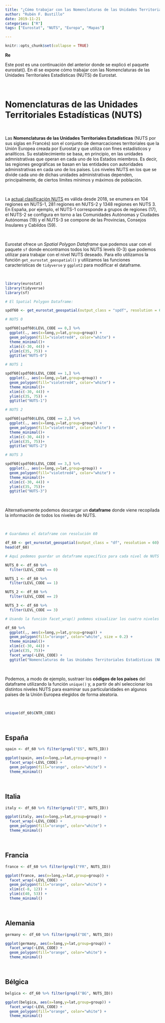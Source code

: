 ```yaml
---
title: "¿Cómo trabajar con las Nomenclaturas de las Unidades Territoriales Estadísticas (NUTS) en R?"
author: "Rubén F. Bustillo"
date: 2019-11-21
categories: ["R"]
tags: ["Eurostat", "NUTS", "Europa", "Mapas"]

---
```

 

```r

knitr::opts_chunk$set(collapse = TRUE)

```

**Re**

Este post es una continuación del anterior donde se explicó el paquete eurostat(). En él se expone cómo trabajar con las Nomenclaturas de las Unidades Territoriales Estadísticas (NUTS) de Eurostat.

\

# Nomenclaturas de las Unidades Territoriales Estadísticas (NUTS)

\

Las **Nomenclaturas de las Unidades Territoriales Estadísticas** (NUTS por sus siglas en Francés) son el conjunto de demarcaciones territoriales que la Unión Europea creada por Eurostat y que utiliza con fines estadísticos y analíticos. Su establecimiento se basa, en principio, en las unidades admnistrativas que operan en cada uno de los Estados miembros. Es decir, las regiones geográficas se basan en las entidades con autoridades administrativas en cada uno de los países. Los niveles NUTS en los que se divide cada uno de dichas unidades administrativas dependen, principalmente, de ciertos límites mínimos y máximos de población. 

\

La [actual clasificación NUTS](https://ec.europa.eu/eurostat/web/nuts/background) es válida desde 2018, se enumera en 104 regiones en NUTS-1, 281 regiones en NUTS-2 y 1348 regiones en NUTS 3. En España, por ejemplo, el NUTS-1 corresponde a grupos de regiones (17), el NUTS-2 se configura en torno a las Comunidades Autónomas y Ciudades Autónomas (19) y el NUTS-3 se compone de las Provincias, Consejos Insulares y Cabildos (59).

\

Eurostat ofrece un *Spatial Polygon Dataframe* que podemos usar con el paquete `sf` donde encontramos todos los NUTS levels (0-3) que podemos utilizar para trabajar con el nivel NUTS deseado. Para ello utilizamos la función `get_eurostat_geospatial()` y utilizamos las funciones características de `tidyverse` y `ggplot2` para modificar el dataframe.

\

```r

library(eurostat)
library(tidyverse)
library(sf)

# El Spatial Polygon Dataframe:

spdf60 <- get_eurostat_geospatial(output_class = "spdf", resolution = 60)

# NUTS 0

spdf60[spdf60$LEVL_CODE == 0,] %>% 
  ggplot(., aes(x=long,y=lat,group=group)) +
  geom_polygon(fill="violetred4", color="white") +
  theme_minimal()+
  xlim(c(-30, 44)) +
  ylim(c(35, 75)) +
  ggtitle("NUTS-0")

# NUTS 1

spdf60[spdf60$LEVL_CODE == 1,] %>% 
  ggplot(., aes(x=long,y=lat,group=group)) +
  geom_polygon(fill="violetred4", color="white") +
  theme_minimal()+
  xlim(c(-30, 44)) +
  ylim(c(35, 75)) +
  ggtitle("NUTS-1")

# NUTS 2

spdf60[spdf60$LEVL_CODE == 2,] %>% 
  ggplot(., aes(x=long,y=lat,group=group)) +
  geom_polygon(fill="violetred4", color="white") +
  theme_minimal()+
  xlim(c(-30, 44)) +
  ylim(c(35, 75))+
  ggtitle("NUTS-2")

# NUTS 3

spdf60[spdf60$LEVL_CODE == 3,] %>% 
  ggplot(., aes(x=long,y=lat,group=group)) +
  geom_polygon(fill="violetred4", color="white") +
  theme_minimal()+
  xlim(c(-30, 44)) +
  ylim(c(35, 75))+
  ggtitle("NUTS-3")

```

\

Alternativamente podemos descargar un **dataframe** donde viene recopilada la información de todos los niveles de NUTS.

\

```r

# Guardamos el dataframe con resolución 60

df_60 <- get_eurostat_geospatial(output_class = "df", resolution = 60)
head(df_60)

# Aquí podemos guardar un dataframe específico para cada nivel de NUTS

NUTS_0 <- df_60 %>%
  filter(LEVL_CODE == 0)

NUTS_1 <- df_60 %>%
  filter(LEVL_CODE == 1)

NUTS_2 <- df_60 %>%
  filter(LEVL_CODE == 2)

NUTS_3 <- df_60 %>%
  filter(LEVL_CODE == 3)

# Usando la función facet_wrap() podemos visualizar los cuatro niveles de forma conjunta

df_60 %>% 
  ggplot(., aes(x=long,y=lat,group=group)) +
  geom_polygon(fill="orange", color="white", size = 0.2) +
  theme_minimal()+
  xlim(c(-30, 44)) +
  ylim(c(35, 75))+ 
  facet_wrap(~LEVL_CODE) +
  ggtitle("Nomenclaturas de las Unidades Territoriales Estadísticas (NUTS)")

```

\

Podemos, a modo de ejemplo, sustraer los **códigos de los países** del dataframe utilizando la función `unique()` y, a partir de ahí seleccionar los distintos niveles NUTS para examinar sus particularidades en algunos países de la Unión Europea elegidos de forma aleatoria.

\

```r

unique(df_60$CNTR_CODE)

```

\

## España

```r

spain <- df_60 %>% filter(grepl("ES", NUTS_ID))

ggplot(spain, aes(x=long,y=lat,group=group)) +
  facet_wrap(~LEVL_CODE) +
  geom_polygon(fill="orange", color="white") +
  theme_minimal()

```

\

## Italia

```r

italy <- df_60 %>% filter(grepl("IT", NUTS_ID))

ggplot(italy, aes(x=long,y=lat,group=group)) +
  facet_wrap(~LEVL_CODE) +
  geom_polygon(fill="orange", color="white") +
  theme_minimal()

```

\

## Francia

```r

france <- df_60 %>% filter(grepl("FR", NUTS_ID))

ggplot(france, aes(x=long,y=lat,group=group)) +
  facet_wrap(~LEVL_CODE) +
  geom_polygon(fill="orange", color="white") +
  xlim(c(-8, 12)) +
  ylim(c(40, 53)) +
  theme_minimal()

```

\

## Alemania

```r

germany <- df_60 %>% filter(grepl("DE", NUTS_ID))

ggplot(germany, aes(x=long,y=lat,group=group)) +
  facet_wrap(~LEVL_CODE) +
  geom_polygon(fill="orange", color="white") +
  theme_minimal()

```

\

## Bélgica

```r

belgica <- df_60 %>% filter(grepl("BG", NUTS_ID))

ggplot(belgica, aes(x=long,y=lat,group=group)) +
  facet_wrap(~LEVL_CODE) +
  geom_polygon(fill="orange", color="white") +
  theme_minimal()

```